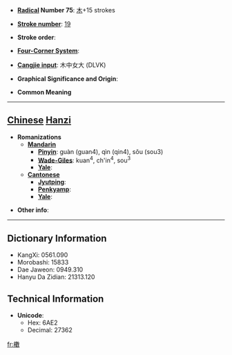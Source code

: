 * '''[[Wiktionary:Chinese radical index| Radical]] Number 75''': [[Wiktionary:Chinese radical index 木|木]]+15 strokes

* '''[[Wiktionary:Chinese total strokes index|Stroke number]]''': [[Wiktionary:Chinese total strokes index 19|19]]

* '''Stroke order''': 

* '''[[Wiktionary:Chinese four corner index|Four-Corner System]]''': 

* '''[[Wiktionary:Chinese Cangjie index|Cangjie input]]''': 木中女大 (DLVK)

* '''Graphical Significance and Origin''': 

* '''Common Meaning'''

----

== [[Chinese]] [[Hanzi]] ==

* '''Romanizations'''
** '''[[Mandarin]]'''
*** '''[[Pinyin]]''': guàn (guan4), qìn (qin4), sǒu (sou3)
*** '''[[Wade-Giles]]''': kuan<sup>4</sup>, ch'in<sup>4</sup>, sou<sup>3</sup>
*** '''[[Yale]]''': 
** '''[[Cantonese]]'''
*** '''[[Jyutping]]''':
*** '''[[Penkyamp]]''': 
*** '''[[Yale]]''': 

* '''Other info''': 

----

== Dictionary Information ==

* KangXi: 0561.090
* Morobashi: 15833
* Dae Jaweon: 0949.310
* Hanyu Da Zidian: 21313.120

== Technical Information ==

* '''Unicode''':
** Hex: 6AE2
** Decimal: 27362

[[fr:櫢]]